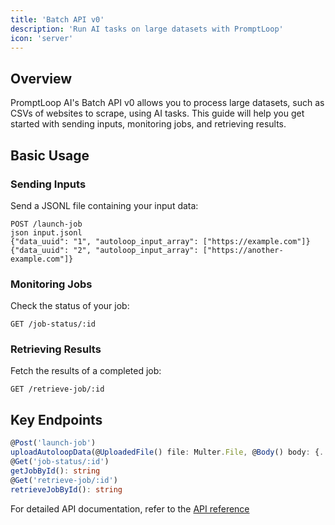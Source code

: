 ```yaml
---
title: 'Batch API v0'
description: 'Run AI tasks on large datasets with PromptLoop'
icon: 'server'
---
```


## Overview

PromptLoop AI's Batch API v0 allows you to process large datasets, such as CSVs of websites to scrape, using AI tasks. This guide will help you get started with sending inputs, monitoring jobs, and retrieving results.

## Basic Usage

### Sending Inputs

Send a JSONL file containing your input data:

``` Kick off a job
POST /launch-job
json input.jsonl
{"data_uuid": "1", "autoloop_input_array": ["https://example.com"]}
{"data_uuid": "2", "autoloop_input_array": ["https://another-example.com"]}
```


### Monitoring Jobs

Check the status of your job:

``` Check on the Job
GET /job-status/:id
```

### Retrieving Results

Fetch the results of a completed job:

```
GET /retrieve-job/:id
```

## Key Endpoints

```typescript
@Post('launch-job')
uploadAutoloopData(@UploadedFile() file: Multer.File, @Body() body: {...})
@Get('job-status/:id')
getJobById(): string
@Get('retrieve-job/:id')
retrieveJobById(): string
```


For detailed API documentation, refer to the [API reference](/api-reference/)